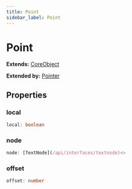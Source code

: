 ```yaml
---
title: Point
sidebar_label: Point
---
```


# Point

**Extends:** [CoreObject](/api/interfaces/coreobject)

**Extended by:** [Pointer](/api/interfaces/pointer)

## Properties

### local

```typescript
local: boolean
```

### node

```typescript
node: [TextNode](/api/interfaces/textnode)<>
```

### offset

```typescript
offset: number
```

